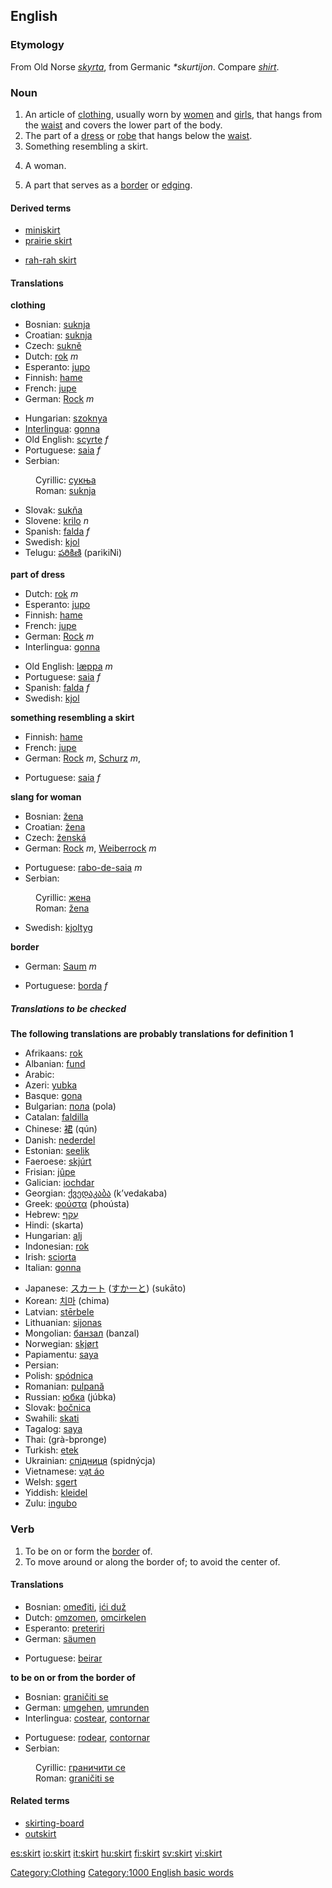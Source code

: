 ==English==

===Etymology===
From Old Norse ''[[skyrta]]'', from Germanic ''*skurtijon''.  Compare ''[[shirt]]''.

===Noun===
{{en-noun}}
#An article of [[clothing]], usually worn by [[woman|women]] and [[girl]]s, that hangs from the [[waist]] and covers the lower part of the body.
#The part of a [[dress]] or [[robe]] that hangs below the [[waist]].
#Something resembling a skirt.
#{{slang}} A woman.
#A part that serves as a [[border]] or [[edging]].

====Derived terms====
{{top}}
*[[miniskirt]]
*[[prairie skirt]]
{{mid}}
*[[rah-rah skirt]]
{{bottom}}

====Translations====
'''clothing'''
{{top}}
*Bosnian: [[suknja#Bosnian|suknja]] {{f}}
*Croatian: [[suknja#Croatian|suknja]] {{f}}
*Czech: [[sukně]] {{f}}
*Dutch: [[rok]] ''m''
*Esperanto: [[jupo]]
*Finnish: [[hame]]
*French: [[jupe]] {{f}}
*German: [[Rock]] ''m''
{{mid}}
*Hungarian: [[szoknya]]
*[[Interlingua]]: [[gonna]]
*Old English: [[scyrte]] ''f''
*Portuguese: [[saia]] ''f''
*Serbian:
:Cyrillic: [[сукња#Serbian|сукња]] {{f}}
:Roman: [[suknja#Serbian|suknja]] {{f}}
*Slovak: [[sukňa]] {{f}}
*Slovene: [[krilo]] ''n''
*Spanish: [[falda]] ''f''
*Swedish: [[kjol]]
*Telugu: [[పరికిణి]] (parikiNi)
{{bottom}}

'''part of dress'''
{{top}}
*Dutch: [[rok]] ''m''
*Esperanto: [[jupo]]
*Finnish: [[hame]]
*French: [[jupe]] {{f}}
*German: [[Rock]] ''m''
*Interlingua: [[gonna]]
{{mid}}
*Old English: [[læppa]] ''m''
*Portuguese: [[saia]] ''f''
*Spanish: [[falda]] ''f''
*Swedish: [[kjol]]
{{bottom}}

'''something resembling a skirt'''
{{top}}
*Finnish: [[hame]]
*French: [[jupe]] {{f}}
*German: [[Rock]] ''m'', [[Schurz]] ''m'',
{{mid}}
*Portuguese: [[saia]] ''f''
{{bottom}}

'''slang for woman'''
{{top}}
*Bosnian: [[žena#Bosnian|žena]] {{f}}
*Croatian: [[žena#Croatian|žena]] {{f}}
*Czech: [[ženská]] {{f}}
*German: [[Rock]] ''m'', [[Weiberrock]] ''m''
{{mid}}
*Portuguese: [[rabo-de-saia]] ''m''
*Serbian:
:Cyrillic: [[жена#Serbian|жена]] {{f}}
:Roman: [[žena#Serbian|žena]] {{f}}
*Swedish: [[kjoltyg]] {{n}}
{{bottom}}

'''border'''
{{top}}
*German: [[Saum]] ''m''
{{mid}}
*Portuguese: [[borda]] ''f''
{{bottom}}

=====Translations to be checked=====
'''The following translations are probably translations for definition 1'''
{{top}}
*Afrikaans: [[rok]]
*Albanian: [[fund]]
*Arabic: {{ARchar|[[التنورة]]}}
*Azeri: [[yubka]]
*Basque: [[gona]]
*Bulgarian: [[пола]] (pola)
*Catalan: [[faldilla]]
*Chinese: [[裙]] (qún)
*Danish: [[nederdel]]
*Estonian: [[seelik]]
*Faeroese: [[skjúrt]]
*Frisian: [[jûpe]]
*Galician: [[iochdar]]
*Georgian: [[ქვედაკაბა]] (k’vedakaba)
*Greek: [[φούστα]] (phoústa)
*Hebrew: [[עָקַף]]
*Hindi: (skarta)
*Hungarian: [[alj]]
*Indonesian: [[rok]]
*Irish: [[sciorta]]
*Italian: [[gonna]]
{{mid}}
*Japanese: [[スカート]] ([[すかーと]]) (sukāto)
*Korean: [[치마]] (chima)
*Latvian: [[stērbele]]
*Lithuanian: [[sijonas]]
*Mongolian: [[банзал]] (banzal)
*Norwegian: [[skjørt]]
*Papiamentu: [[saya]]
*Persian: {{FAchar|[[ﻥﺘﺨﻭﺩ ﻥﻤﺍﺩ]]}}
*Polish: [[spódnica]]
*Romanian: [[pulpană]]
*Russian: [[юбка]] (júbka)
*Slovak: [[bočnica]]
*Swahili: [[skati]]
*Tagalog: [[saya]]
*Thai: {{THchar|[[กระโปรง]]}} (grà-bpronge)
*Turkish: [[etek]]
*Ukrainian: [[спідниця]] (spidnýcja)
*Vietnamese: [[vạt áo]]
*Welsh: [[sgert]]
*Yiddish: [[kleidel]]
*Zulu: [[ingubo]]
{{bottom}}

===Verb===
{{en-verb}}

#To be on or form the [[border]] of.
#To move around or along the border of; to avoid the center of.

====Translations====
{{top}}
*Bosnian: [[omeđiti]], [[ići duž]]
*Dutch: [[omzomen]], [[omcirkelen]]
*Esperanto: [[preteriri]]
*German: [[säumen]]
{{mid}}
*Portuguese: [[beirar]]
{{bottom}}

'''to be on or from the border of'''
{{top}}
*Bosnian: [[graničiti se]]
*German: [[umgehen]], [[umrunden]]
*Interlingua: [[costear]], [[contornar]]
{{mid}}
*Portuguese: [[rodear]], [[contornar]]
*Serbian:
:Cyrillic: [[граничити се]]
:Roman: [[graničiti se]]
{{bottom}}

====Related terms====
*[[skirting-board]]
*[[outskirt]]

[[Category:Clothing]]
[[Category:1000 English basic words]]

[[es:skirt]]
[[io:skirt]]
[[it:skirt]]
[[hu:skirt]]
[[fi:skirt]]
[[sv:skirt]]
[[vi:skirt]]